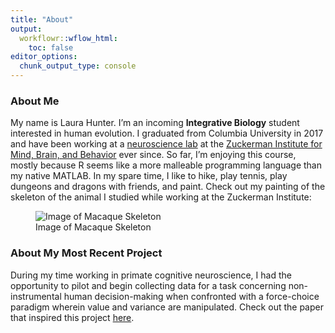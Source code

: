 ```yaml
---
title: "About"
output:
  workflowr::wflow_html:
    toc: false
editor_options:
  chunk_output_type: console
---
```


### About Me

My name is Laura Hunter. I'm an incoming **Integrative Biology** student interested in human evolution. I graduated from Columbia University in 2017 and have been working at a [neuroscience lab](https://www.gottlieblab.com/) at the [Zuckerman Institute for Mind, Brain, and Behavior](https://zuckermaninstitute.columbia.edu/) ever since. So far, I'm enjoying this course, mostly because R seems like a more malleable programming language than my native MATLAB. In my spare time, I like to hike, play tennis, play dungeons and dragons with friends, and paint. Check out my painting of the skeleton of the animal I studied while working at the Zuckerman Institute:

![Image of Macaque Skeleton](https://user-images.githubusercontent.com/12615998/86480299-bd8b2180-bd1b-11ea-921e-3f4c33582e7f.png)


### About My Most Recent Project

During my time working in primate cognitive neuroscience, I had the opportunity to pilot and begin collecting data for a task concerning non-instrumental human decision-making when confronted with a force-choice paradigm wherein value and variance are manipulated. Check out the paper that inspired this project [here](https://9fabbb78-5b5b-4a1b-aeb0-b5443b6eac2f.filesusr.com/ugd/9cf124_28146e8d3fa5431baaa796c288f0724c.pdf).



